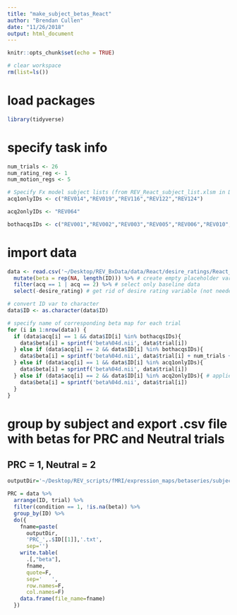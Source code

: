 ```yaml
---
title: "make_subject_betas_React"
author: "Brendan Cullen"
date: "11/26/2018"
output: html_document
---
```


```r
knitr::opts_chunk$set(echo = TRUE)

# clear workspace
rm(list=ls())
```

# load packages
```r
library(tidyverse)
```

# specify task info
```r
num_trials <- 26
num_rating_reg <- 1
num_motion_regs <- 5

# Specify Fx model subject lists (from REV_React_subject_list.xlsm in Dropbox)
acq1onlyIDs <- c("REV014","REV019","REV116","REV122","REV124")

acq2onlyIDs <- "REV064"

bothacqsIDs <- c("REV001","REV002","REV003","REV005","REV006","REV010","REV011","REV012","REV013","REV015","REV016","REV017","REV018","REV020","REV021","REV022","REV023","REV024","REV029","REV030","REV031","REV032","REV033","REV035","REV036","REV037","REV038","REV039","REV040","REV041","REV042","REV043","REV044","REV045","REV046","REV047","REV048","REV049","REV050","REV051","REV052","REV053","REV054","REV055","REV056","REV057","REV059","REV060","REV062","REV063","REV065","REV067","REV068","REV069","REV070","REV072","REV073","REV074","REV075","REV076","REV077","REV078","REV079","REV080","REV082","REV084","REV085","REV086","REV088","REV089","REV090","REV091","REV093","REV094","REV095","REV097","REV098","REV100","REV101","REV102","REV104","REV105","REV107","REV108","REV109","REV110","REV111","REV112","REV113","REV114","REV115","REV118","REV119","REV120","REV121","REV125","REV126","REV127","REV128","REV129","REV130","REV131","REV132","REV134","REV135","REV136","REV137","REV138","REV140","REV141","REV142","REV144")
```

# import data
```r
data <- read.csv('~/Desktop/REV_BxData/data/React/desire_ratings/React_desire_ratings_all.csv') %>% 
  mutate(beta = rep(NA, length(ID))) %>% # create empty placeholder variable
  filter(acq == 1 | acq == 2) %>% # select only baseline data
  select(-desire_rating) # get rid of desire rating variable (not needed)

# convert ID var to character
data$ID <- as.character(data$ID)

# specify name of corresponding beta map for each trial
for (i in 1:nrow(data)) {
  if (data$acq[i] == 1 && data$ID[i] %in% bothacqsIDs){
    data$beta[i] = sprintf('beta%04d.nii', data$trial[i])
  } else if (data$acq[i] == 2 && data$ID[i] %in% bothacqsIDs){
    data$beta[i] = sprintf('beta%04d.nii', data$trial[i] + num_trials + num_rating_reg + num_motion_regs)
  } else if (data$acq[i] == 1 && data$ID[i] %in% acq1onlyIDs){
    data$beta[i] = sprintf('beta%04d.nii', data$trial[i])
  } else if (data$acq[i] == 2 && data$ID[i] %in% acq2onlyIDs){ # applies to REV064
    data$beta[i] = sprintf('beta%04d.nii', data$trial[i])
  }
}
```

# group by subject and export .csv file with betas for PRC and Neutral trials
## PRC = 1, Neutral = 2
```r
outputDir='~/Desktop/REV_scripts/fMRI/expression_maps/betaseries/subject_beta_info/'

PRC = data %>% 
  arrange(ID, trial) %>% 
  filter(condition == 1, !is.na(beta)) %>%
  group_by(ID) %>% 
  do({
    fname=paste(
      outputDir,
      'PRC_',.$ID[[1]],'.txt',
      sep='')
    write.table(
      .[,"beta"],
      fname,
      quote=F,
      sep='   ',
      row.names=F,
      col.names=F)
    data.frame(file_name=fname)
  })
```


